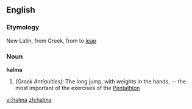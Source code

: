 ==English==

===Etymology===
New Latin, from Greek, from to [[leap]]
===Noun===
'''halma'''

#''(Greek Antiquities):''  The long jump, with weights in the hands, -- the most important of the exercises of the [[Pentathlon]]

[[vi:halma]]
[[zh:halma]]